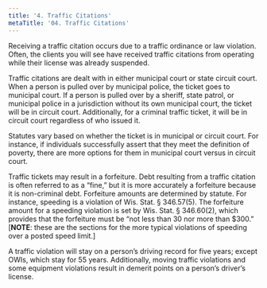 ```yaml
---
title: '4. Traffic Citations'
metaTitle: '04. Traffic Citations'
---
```



Receiving a traffic citation occurs due to a traffic ordinance or law violation. Often, the clients you will see have received traffic citations from operating while their license was already suspended.

Traffic citations are dealt with in either municipal court or state circuit court. When a person is pulled over by municipal police, the ticket goes to municipal court. If a person is pulled over by a sheriff, state patrol, or municipal police in a jurisdiction without its own municipal court, the ticket will be in circuit court. Additionally, for a criminal traffic ticket, it will be in circuit court regardless of who issued it.

Statutes vary based on whether the ticket is in municipal or circuit court. For instance, if individuals successfully assert that they meet the definition of poverty, there are more options for them in municipal court versus in circuit court.

Traffic tickets may result in a forfeiture. Debt resulting from a traffic citation is often referred to as a “fine,” but it is more accurately a forfeiture because it is non-criminal debt. Forfeiture amounts are determined by statute. For instance, speeding is a violation of Wis. Stat. § 346.57(5). The forfeiture amount for a speeding violation is set by Wis. Stat. § 346.60(2), which provides that the forfeiture must be “not less than 30 nor more than $300.” [**NOTE**: these are the sections for the more typical violations of speeding over a posted speed limit.]

A traffic violation will stay on a person’s driving record for five years; except OWIs, which stay for 55 years. Additionally, moving traffic violations and some equipment violations result in demerit points on a person’s driver’s license.
